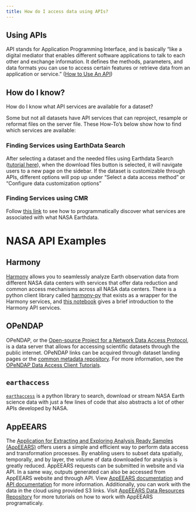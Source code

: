 ```yaml
---
title: How do I access data using APIs?
---
```


## Using APIs

API stands for Application Programming Interface, and is basically "like a digital mediator that enables different software applications to talk to each other and exchange information. It defines the methods, parameters, and data formats you can use to access certain features or retrieve data from an application or service." ([How to Use An API](https://zapier.com/blog/how-to-use-api/#what))

## How do I know?

How do I know what API services are available for a dataset?

Some but not all datasets have API services that can reproject, resample or reformat files on the server file. These How-To's below show how to find which services are available:

### Finding Services using EarthData Search

After selecting a dataset and the needed files using Earthdata Search ([tutorial here](https://nasa-openscapes.github.io/earthdata-cloud-cookbook/how-tos/find-data/earthdata_search.html)), when the download files button is selected, it will navigate users to a new page on the sidebar. If the dataset is customizable through APIs, different options will pop up under "Select a data access method" or "Configure data customization options"

### Finding Services using CMR

Follow [this link](https://cmr.earthdata.nasa.gov/search/site/docs/search/api.html#c-service-parameters) to see how to programmatically discover what services are associated with what NASA Earthdata.

# NASA API Examples

## Harmony

[Harmony](https://harmony.earthdata.nasa.gov/) allows you to seamlessly analyze Earth observation data from different NASA data centers with services that offer data reduction and common access mechanisms across all NASA data centers. There is a python client library called [harmony-py](https://github.com/nasa/harmony-py) that exists as a wrapper for the Harmony services, and [this notebook](https://github.com/nasa/harmony/blob/main/docs/Harmony%20API%20introduction.ipynb) gives a brief introduction to the Harmony API services.

## OPeNDAP

OPeNDAP, or the [Open-source Project for a Network Data Access Protocol](https://www.earthdata.nasa.gov/engage/open-data-services-and-software/api/opendap), is a data server that allows for accessing scientific datasets through the public internet. OPeNDAP links can be acquired through dataset landing pages or the [common metadata repository](https://cmr.earthdata.nasa.gov/search/site/collections/directory/eosdis). For more information, see the [OPeNDAP Data Access Client Tutorials](https://opendap.github.io/documentation/tutorials/DataAccessTutorials.html).

## `earthaccess`
   
[`earthaccess`](https://earthaccess.readthedocs.io/en/latest/) is a python library to search, download or stream NASA Earth science data with just a few lines of code that also abstracts a lot of other APIs developed by NASA. 

## AppEEARS

The [Application for Extracting and Exploring Analysis Ready Samples (AρρEEARS)](https://appeears.earthdatacloud.nasa.gov/) offers users a simple and efficient way to perform data access and transformation processes. By enabling users to subset data spatially, temporally, and by layer, the volume of data downloaded for analysis is greatly reduced. AppEEARS requests can be submitted in website and via API. In a same way, outputs generated can also be accessed from AppEEARS website and through API. View [AppEEARS documentation](https://appeears.earthdatacloud.nasa.gov/help) and [API documentation](https://appeears.earthdatacloud.nasa.gov/api/) for more information. Additionally, you can work with the data in the cloud using provided S3 links. Visit [AppEEARS Data Resources Repository](https://github.com/nasa/AppEEARS-Data-Resources) for more tutorials on how to work with AppEEARS programaticaly. 
